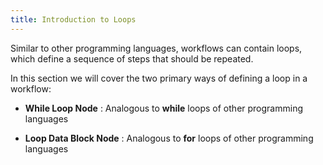 ```yaml
---
title: Introduction to Loops
---
```


Similar to other programming languages, workflows can contain loops, which define a sequence of steps that should be repeated.

In this section we will cover the two primary ways of defining a loop in a workflow:

- **While Loop Node** : Analogous to **while** loops of other programming languages

- **Loop Data Block Node** : Analogous to **for** loops of other programming languages
